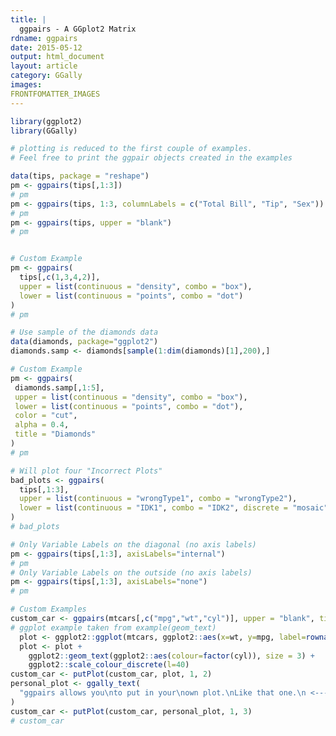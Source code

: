 ```yaml
---
title: |
  ggpairs - A GGplot2 Matrix
rdname: ggpairs
date: 2015-05-12
output: html_document
layout: article
category: GGally
images:
FRONTFOMATTER_IMAGES
---
```


```r
library(ggplot2)
library(GGally)
```

```r

# plotting is reduced to the first couple of examples.
# Feel free to print the ggpair objects created in the examples

data(tips, package = "reshape")
pm <- ggpairs(tips[,1:3])
# pm
pm <- ggpairs(tips, 1:3, columnLabels = c("Total Bill", "Tip", "Sex"))
# pm
pm <- ggpairs(tips, upper = "blank")
# pm


# Custom Example
pm <- ggpairs(
  tips[,c(1,3,4,2)],
  upper = list(continuous = "density", combo = "box"),
  lower = list(continuous = "points", combo = "dot")
)
# pm

# Use sample of the diamonds data
data(diamonds, package="ggplot2")
diamonds.samp <- diamonds[sample(1:dim(diamonds)[1],200),]

# Custom Example
pm <- ggpairs(
 diamonds.samp[,1:5],
 upper = list(continuous = "density", combo = "box"),
 lower = list(continuous = "points", combo = "dot"),
 color = "cut",
 alpha = 0.4,
 title = "Diamonds"
)
# pm

# Will plot four "Incorrect Plots"
bad_plots <- ggpairs(
  tips[,1:3],
  upper = list(continuous = "wrongType1", combo = "wrongType2"),
  lower = list(continuous = "IDK1", combo = "IDK2", discrete = "mosaic"),
)
# bad_plots

# Only Variable Labels on the diagonal (no axis labels)
pm <- ggpairs(tips[,1:3], axisLabels="internal")
# pm
# Only Variable Labels on the outside (no axis labels)
pm <- ggpairs(tips[,1:3], axisLabels="none")
# pm

# Custom Examples
custom_car <- ggpairs(mtcars[,c("mpg","wt","cyl")], upper = "blank", title = "Custom Example")
# ggplot example taken from example(geom_text)
  plot <- ggplot2::ggplot(mtcars, ggplot2::aes(x=wt, y=mpg, label=rownames(mtcars)))
  plot <- plot +
    ggplot2::geom_text(ggplot2::aes(colour=factor(cyl)), size = 3) +
    ggplot2::scale_colour_discrete(l=40)
custom_car <- putPlot(custom_car, plot, 1, 2)
personal_plot <- ggally_text(
  "ggpairs allows you\nto put in your\nown plot.\nLike that one.\n <---"
)
custom_car <- putPlot(custom_car, personal_plot, 1, 3)
# custom_car



```